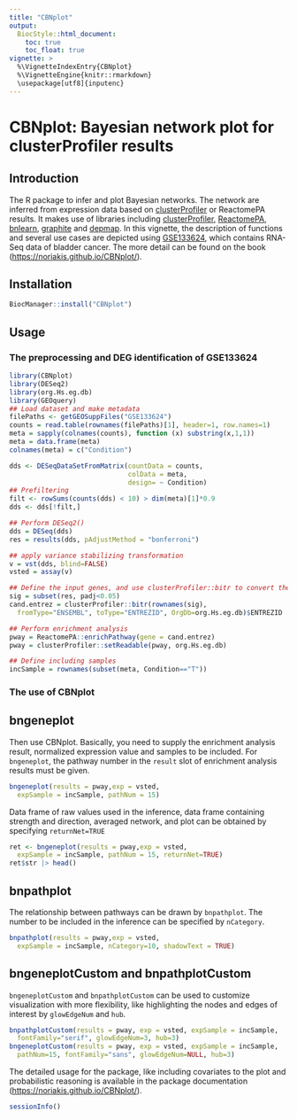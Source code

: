 ```yaml
---
title: "CBNplot"
output:
  BiocStyle::html_document:
    toc: true
    toc_float: true
vignette: >
  %\VignetteIndexEntry{CBNplot}
  %\VignetteEngine{knitr::rmarkdown}
  \usepackage[utf8]{inputenc}
---
```


# CBNplot: Bayesian network plot for clusterProfiler results


## Introduction

The R package to infer and plot Bayesian networks. The network are inferred from expression data based on [clusterProfiler](https://github.com/YuLab-SMU/clusterProfiler) or ReactomePA results. It makes use of libraries including [clusterProfiler](https://github.com/YuLab-SMU/clusterProfiler), [ReactomePA](https://github.com/YuLab-SMU/ReactomePA), [bnlearn](https://www.bnlearn.com/), [graphite](https://bioconductor.org/packages/release/bioc/html/graphite.html) and [depmap](https://bioconductor.org/packages/release/data/experiment/html/depmap.html). In this vignette, the description of functions and several use cases are depicted using [GSE133624](https://www.ncbi.nlm.nih.gov/geo/query/acc.cgi?acc=GSE133624), which contains RNA-Seq data of bladder cancer. The more detail can be found on the book ([https://noriakis.github.io/CBNplot/](https://noriakis.github.io/CBNplot/)).

## Installation
```r
BiocManager::install("CBNplot")
```

## Usage
### The preprocessing and DEG identification of GSE133624
```r
library(CBNplot)
library(DESeq2)
library(org.Hs.eg.db)
library(GEOquery)
## Load dataset and make metadata
filePaths <- getGEOSuppFiles("GSE133624")
counts = read.table(rownames(filePaths)[1], header=1, row.names=1)
meta = sapply(colnames(counts), function (x) substring(x,1,1))
meta = data.frame(meta)
colnames(meta) = c("Condition")

dds <- DESeqDataSetFromMatrix(countData = counts,
                              colData = meta,
                              design= ~ Condition)
## Prefiltering
filt <- rowSums(counts(dds) < 10) > dim(meta)[1]*0.9
dds <- dds[!filt,]

## Perform DESeq2()
dds = DESeq(dds)
res = results(dds, pAdjustMethod = "bonferroni")

## apply variance stabilizing transformation
v = vst(dds, blind=FALSE)
vsted = assay(v)

## Define the input genes, and use clusterProfiler::bitr to convert the ID.
sig = subset(res, padj<0.05)
cand.entrez = clusterProfiler::bitr(rownames(sig),
  fromType="ENSEMBL", toType="ENTREZID", OrgDb=org.Hs.eg.db)$ENTREZID

## Perform enrichment analysis
pway = ReactomePA::enrichPathway(gene = cand.entrez)
pway = clusterProfiler::setReadable(pway, org.Hs.eg.db)

## Define including samples
incSample = rownames(subset(meta, Condition=="T"))
```
### The use of CBNplot


## bngeneplot

Then use CBNplot. Basically, you need to supply the enrichment analysis result, normalized expression value and samples to be included. For `bngeneplot`, the pathway number in the `result` slot of enrichment analysis results must be given.

```r
bngeneplot(results = pway,exp = vsted,
  expSample = incSample, pathNum = 15)
```

Data frame of raw values used in the inference, data frame containing strength and direction, averaged network, and plot can be obtained by specifying `returnNet=TRUE`
```r
ret <- bngeneplot(results = pway,exp = vsted,
  expSample = incSample, pathNum = 15, returnNet=TRUE)
ret$str |> head()
```

## bnpathplot

The relationship between pathways can be drawn by `bnpathplot`. The number to be included in the inference can be specified by `nCategory`.

```r
bnpathplot(results = pway,exp = vsted,
  expSample = incSample, nCategory=10, shadowText = TRUE)
```

## bngeneplotCustom and bnpathplotCustom

`bngeneplotCustom` and `bnpathplotCustom` can be used to customize visualization with more flexibility, like highlighting the nodes and edges of interest by `glowEdgeNum` and `hub`.

```r
bnpathplotCustom(results = pway, exp = vsted, expSample = incSample,
  fontFamily="serif", glowEdgeNum=3, hub=3)
bngeneplotCustom(results = pway, exp = vsted, expSample = incSample,
  pathNum=15, fontFamily="sans", glowEdgeNum=NULL, hub=3)
```

The detailed usage for the package, like including covariates to the plot and probabilistic reasoning is available in the package documentation ([https://noriakis.github.io/CBNplot/](https://noriakis.github.io/CBNplot/)).

```r
sessionInfo()
```



